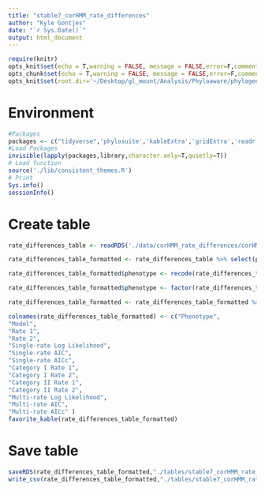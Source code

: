 ```yaml
---
title: "stable7_corHMM_rate_differences"
author: "Kyle Gontjes"
date: "`r Sys.Date()`"
output: html_document
---
```


```r
require(knitr)
opts_knit$set(echo = T,warning = FALSE, message = FALSE,error=F,comment=NA) 
opts_chunk$set(echo = T,warning = FALSE, message = FALSE,error=F,comment=NA)
opts_knit$set(root.dir='~/Desktop/gl_mount/Analysis/Phyloaware/phylogenetic-resistance-ms/') 
```

# Environment
```r
#Packages
packages <- c("tidyverse",'phylosuite','kableExtra','gridExtra','readr')   
#Load Packages
invisible(lapply(packages,library,character.only=T,quietly=T)) 
# Load function
source('./lib/consistent_themes.R')
# Print
Sys.info()
sessionInfo() 
``` 

# Create table
```r
rate_differences_table <- readRDS('./data/corHMM_rate_differences/corHMM_model_stats.RDS')

rate_differences_table_formatted <- rate_differences_table %>% select(phenotype,model) %>% cbind(.,rate_differences_table %>% select(-phenotype,-model,-np,-multi_np,-nRateCat,-multi_nRateCat) %>% mutate_all(as.numeric) %>% round(.,2)) 

rate_differences_table_formatted$phenotype <- recode(rate_differences_table_formatted$phenotype,'AMK_dich_num' = 'Amikacin','blbli_dich_num'='BL/BLI','CST_dich_num'='Colistin','TMP_SMX_dich_num'='TMP-SMX','gentamicin_dich_num'='Gentamicin')    

rate_differences_table_formatted$phenotype <- factor(rate_differences_table_formatted$phenotype,levels = c("TMP-SMX","Gentamicin","Amikacin","Colistin","BL/BLI"))

rate_differences_table_formatted <- rate_differences_table_formatted %>% arrange(phenotype)  

colnames(rate_differences_table_formatted) <- c("Phenotype",
"Model", 
"Rate 1",
"Rate 2",
"Single-rate Log Likelihood",
"Single-rate AIC",
"Single-rate AICc",
"Category I Rate 1",
"Category I Rate 2",
"Category II Rate 1",
"Category II Rate 2",
"Multi-rate Log Likelihood",
"Multi-rate AIC",
"Multi-rate AICc" )
favorite_kable(rate_differences_table_formatted)
```

# Save table
```r
saveRDS(rate_differences_table_formatted,"./tables/stable7_corHMM_rate_differences.RDS")
write_csv(rate_differences_table_formatted,"./tables/stable7_corHMM_rate_differences.csv")
```
